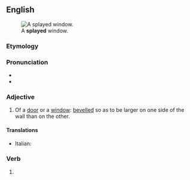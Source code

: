 ==English==
[[File:Splay_(PSF).png|thumb|A '''splayed''' window.]]

===Etymology===
{{af|en|splay|-ed}}

===Pronunciation===
* {{IPA|en|/spleɪd/}}
* {{rhymes|en|eɪd}}

===Adjective===
{{en-adj|-}}

# {{lb|en|architecture}} Of a [[door]] or a [[window]]: [[bevelled]] so as to be larger on one side of the wall than on the other.
#: {{ux|en|a '''splayed''' door frame}}

====Translations====
{{trans-top|Of a door or a window: bevelled}}
* Italian: {{t+|it|strombato}}
{{trans-mid}}
{{trans-bottom}}

===Verb===
{{head|en|verb form}}

# {{en-past of|splay}}